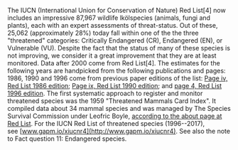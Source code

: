
The IUCN (International Union for Conservation of Nature) Red List[4] now includes an impressive 87,967 wildlife lkölspecies (animals, fungi and plants), each with an expert assessments of threat-status. Out of these, 25,062 (approximately 28%) today fall within one of the the three "threatened" categories: Critically Endangered (CR), Endangered (EN), or Vulnerable (VU). Despite the fact that the status of many of these species is not improving, we consider it a great improvement that they are at least monitored. Data after 2000 come from Red List[4]. The estimates for the following years are handpicked from the following publications and pages: 1986, 1990 and 1996 come from previous paper editions of the list: [Page iv, Red List 1986 edition](https://portals.iucn.org/library/sites/library/files/documents/RL-1986-001.pdf); [Page ix, Red List 1990 edition](https://portals.iucn.org/library/sites/library/files/documents/RL-1990-001.pdf); and [page 4, Red List 1996 edition](https://portals.iucn.org/library/sites/library/files/documents/RL-1996-001.pdf). The first systematic approach to register and monitor threatened species was the 1959 "Threatened Mammals Card Index". It compiled data about 34 mammal species and was managed by The Species Survival Commission under Leofric Boyle, [according to the about page at Red List](http://support.iucnredlist.org/about). For the IUCN Red List of threatened species (1996--2017), see [www.gapm.io/xiucnr4](http://www.gapm.io/xiucnr4). See also the note to Fact question 11: Endangered species.